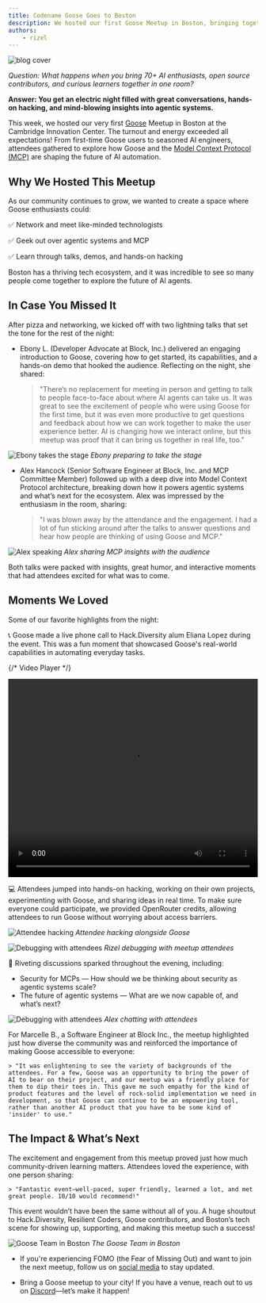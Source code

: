 ```yaml
---
title: Codename Goose Goes to Boston
description: We hosted our first Goose Meetup in Boston, bringing together over 70 community members for lightning talks, hacking, and lively conversations about agentic systems and the future of MCPs.
authors: 
    - rizel
---
```



![blog cover](goose_goes_to_boston_banner.png)

*Question: What happens when you bring 70+ AI enthusiasts, open source contributors, and curious learners together in one room?*

**Answer: You get an electric night filled with great conversations, hands-on hacking, and mind-blowing insights into agentic systems.**

This week, we hosted our very first [Goose](https://block.github.io/goose) Meetup in Boston at the Cambridge Innovation Center. The turnout and energy exceeded all expectations! From first-time Goose users to seasoned AI engineers, attendees gathered to explore how Goose and the [Model Context Protocol (MCP)](https://modelcontextprotocol.io/introduction) are shaping the future of AI automation.

<!--truncate-->

## Why We Hosted This Meetup

As our community continues to grow, we wanted to create a space where Goose enthusiasts could:

✅ Network and meet like-minded technologists

✅ Geek out over agentic systems and MCP

✅ Learn through talks, demos, and hands-on hacking

Boston has a thriving tech ecosystem, and it was incredible to see so many people come together to explore the future of AI agents.

## In Case You Missed It

After pizza and networking, we kicked off with two lightning talks that set the tone for the rest of the night:

-  Ebony L. (Developer Advocate at Block, Inc.) delivered an engaging introduction to Goose, covering how to get started, its capabilities, and a hands-on demo that hooked the audience. Reflecting on the night, she shared:

    > "There’s no replacement for meeting in person and getting to talk to people face-to-face about where AI agents can take us. It was great to see the excitement of people who were using Goose for the first time, but it was even more productive to get questions and feedback about how we can work together to make the user experience better. AI is changing how we interact online, but this meetup was proof that it can bring us together in real life, too."

![Ebony takes the stage](ebony_preparing.jpg)
_Ebony preparing to take the stage_

-  Alex Hancock (Senior Software Engineer at Block, Inc. and MCP Committee Member) followed up with a deep dive into Model Context Protocol architecture, breaking down how it powers agentic systems and what’s next for the ecosystem. Alex was impressed by the enthusiasm in the room, sharing:

    > "I was blown away by the attendance and the engagement. I had a lot of fun sticking around after the talks to answer questions and hear how people are thinking of using Goose and MCP."

![Alex speaking](alex_speaking.jpg)
_Alex sharing MCP insights with the audience_
 
Both talks were packed with insights, great humor, and interactive moments that had attendees excited for what was to come.

## Moments We Loved 

Some of our favorite highlights from the night:

📞 Goose made a live phone call to Hack.Diversity alum Eliana Lopez during the event. This was a fun moment that showcased Goose's real-world capabilities in automating everyday tasks.


{/* Video Player */}
<div style={{ width: '100%', maxWidth: '800px', margin: '0 auto' }}>
  <video 
    controls 
    width="100%" 
    height="400px"
    playsInline
  >
    <source src={require('@site/static/videos/goose_makes_a_call.mp4').default} type="video/mp4" />
    Your browser does not support the video tag.
  </video>
</div>

💻 Attendees jumped into hands-on hacking, working on their own projects, experimenting with Goose, and sharing ideas in real time. To make sure everyone could participate, we provided OpenRouter credits, allowing attendees to run Goose without worrying about access barriers.


![Attendee hacking](attendee_hacking.jpg)
_Attendee hacking alongside Goose_


![Debugging with attendees](debugging_with_attendees.jpg)
_Rizel debugging with meetup attendees_


💬 Riveting discussions sparked throughout the evening, including:
- Security for MCPs — How should we be thinking about security as agentic systems scale?
- The future of agentic systems — What are we now capable of, and what’s next?

![Debugging with attendees](alex_speaking.jpg)
_Alex chatting with attendees_

For Marcelle B., a Software Engineer at Block Inc., the meetup highlighted just how diverse the community was and reinforced the importance of making Goose accessible to everyone:

    > "It was enlightening to see the variety of backgrounds of the attendees. For a few, Goose was an opportunity to bring the power of AI to bear on their project, and our meetup was a friendly place for them to dip their toes in. This gave me such empathy for the kind of product features and the level of rock-solid implementation we need in development, so that Goose can continue to be an empowering tool, rather than another AI product that you have to be some kind of 'insider' to use."

## The Impact & What’s Next

The excitement and engagement from this meetup proved just how much community-driven learning matters. Attendees loved the experience, with one person sharing:

    > "Fantastic event—well-paced, super friendly, learned a lot, and met great people. 10/10 would recommend!"

This event wouldn’t have been the same without all of you. A huge shoutout to Hack.Diversity, Resilient Coders, Goose contributors, and Boston’s tech scene for showing up, supporting, and making this meetup such a success!


![Goose Team in Boston](goose_team_in_boston.jpg)
_The Goose Team in Boston_


- If you're experiencing FOMO (the Fear of Missing Out) and want to join the next meetup, follow us on [social media](https://linktr.ee/blockopensource) to stay updated.

- Bring a Goose meetup to your city! If you have a venue, reach out to us on [Discord](discord.gg/block-opensource)—let’s make it happen!

<head>
  <meta property="og:title" content="Codename Goose Goes to Boston" />
  <meta property="og:type" content="article" />
  <meta property="og:url" content="https://block.github.io/goose/blog/2025/03/21/goose-boston-meetup" />
  <meta property="og:description" content="We hosted our first Goose Meetup in Boston, bringing together over 70 community members for lightning talks, hacking, and lively conversations about agentic systems and the future of MCPs." />
  <meta property="og:image" content="http://block.github.io/goose/assets/images/gooseollama-fbb2cb67117c81eaa189a6b6174e6c6c.png" />
  <meta name="twitter:card" content="summary_large_image" />
  <meta property="twitter:domain" content="block.github.io/goose" />
  <meta name="twitter:title" content="Codename Goose Goes to Boston" />
  <meta name="twitter:description" content="We hosted our first Goose Meetup in Boston, bringing together over 70 community members for lightning talks, hacking, and lively conversations about agentic systems and the future of MCPs." />
  <meta name="twitter:image" content="http://block.github.io/goose/assets/images/gooseollama-fbb2cb67117c81eaa189a6b6174e6c6c.png" />
</head>